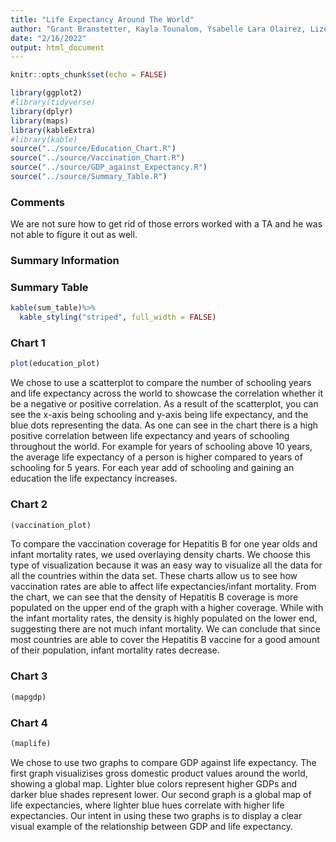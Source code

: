 ```yaml
---
title: "Life Expectancy Around The World"
author: "Grant Branstetter, Kayla Tounalom, Ysabelle Lara Olairez, Lizeth Velderrain-Lopez"
date: "2/16/2022"
output: html_document
---
```

```r
knitr::opts_chunk$set(echo = FALSE)
```
```r
library(ggplot2)
#library(tidyverse)
library(dplyr)
library(maps)
library(kableExtra)
#library(kable)
source("../source/Education_Chart.R")
source("../source/Vaccination_Chart.R")
source("../source/GDP_against_Expectancy.R")
source("../source/Summary_Table.R")

```
### Comments 
We are not sure how to get rid of those errors worked with a TA and he was not able to figure it out as well.

### Summary Information


### Summary Table 
```r
kable(sum_table)%>%
  kable_styling("striped", full_width = FALSE)

```
### Chart 1
```r
plot(education_plot)
```


We chose to use a scatterplot to compare the number of schooling years and life expectancy across the world to showcase the correlation whether it be a negative or positive correlation. As a result of the scatterplot, you can see the x-axis being schooling and y-axis being life expectancy, and the blue dots representing the data. As one can see in the chart there is a high positive correlation between life expectancy and years of schooling throughout the world. For example for years of schooling above 10 years, the average life expectancy of a person is higher compared to years of schooling for 5 years. For each year add of schooling and gaining an education the life expectancy increases. 

### Chart 2 
```r
(vaccination_plot)
```

To compare the vaccination coverage for Hepatitis B for one year olds and infant mortality rates, we used overlaying density charts. We choose this type of visualization because it was an easy way to visualize all the data for all the countries within the data set. These charts allow us to see how vaccination rates are able to affect life expectancies/infant mortality. From the chart, we can see that the density of Hepatitis B coverage is more populated on the upper end of the graph with a higher coverage. While with the infant mortality rates, the density is highly populated on the lower end, suggesting there are not much infant mortality. We can conclude that since most countries are able to cover the Hepatitis B vaccine for a good amount of their population, infant mortality rates decrease. 

 

### Chart 3 
```r
(mapgdp)
```

### Chart 4
```r
(maplife)
```

We chose to use two graphs to compare GDP against life expectancy. The first graph visualizises gross domestic product values around the world, showing a global map. Lighter blue colors represent higher GDPs and darker blue shades represent lower. Our second graph is a global map of life expectancies, where lighter blue hues correlate with higher life expectancies. Our intent in using these two graphs is to display a clear visual example of the relationship between GDP and life expectancy. 

